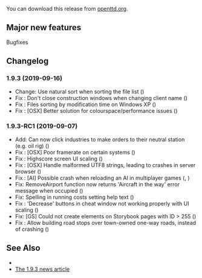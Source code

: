 {{en/-}}
{{en/Development/OTTDVersions}}

{{en/Archive/OpenTTD/Release|prev=en/Archive/OpenTTD/OpenTTD 1.9.2|next=en/Archive/OpenTTD/OpenTTD 1.10.0|date=2019-09-16}}

You can download this release from [http://www.openttd.org/download-stable/1.9.3 openttd.org].

==Major new features==
Bugfixes

==Changelog==
=== 1.9.3 (2019-09-16) ===
* Change: Use natural sort when sorting the file list ({{en/GHIssue|7727}})
* Fix {{en/GHIssue|7479}}: Don't close construction windows when changing client name ({{en/GHIssue|7728}})
* Fix {{en/GHIssue|7731}}: Files sorting by modification time on Windows XP ({{en/GHIssue|7731}})
* Fix {{en/GHIssue|7644}}: [OSX] Better solution for colourspace/performance issues ({{en/GHIssue|7741}})


=== 1.9.3-RC1 (2019-09-07) ===
* Add: Can now click industries to make orders to their neutral station (e.g. oil rig) ({{en/GHIssue|7709}})
* Fix {{en/GHIssue|7644}}: [OSX] Poor framerate on certain systems ({{en/GHIssue|7721}})
* Fix {{en/GHIssue|7702}}: Highscore screen UI scaling ({{en/GHIssue|7714}})
* Fix {{en/GHIssue|7704}}: [OSX] Handle malformed UTF8 strings, leading to crashes in server browser ({{en/GHIssue|7705}})
* Fix {{en/GHIssue|7188}}: [AI] Possible crash when reloading an AI in multiplayer games ({{en/GHIssue|7701}}, {{en/GHIssue|7725}})
* Fix: RemoveAirport function now returns 'Aircraft in the way' error message when occupied ({{en/GHIssue|7690}})
* Fix: Spelling in running costs setting help text ({{en/GHIssue|7686}})
* Fix {{en/GHIssue|7655}}: 'Decrease' buttons in cheat window not working properly with UI scaling ({{en/GHIssue|7669}})
* Fix: [GS] Could not create elements on Storybook pages with ID > 255 ({{en/GHIssue|7657}})
* Fix {{en/GHIssue|7626}}: Allow building road stops over town-owned one-way roads, instead of crashing ({{en/GHIssue|7627}})


==See Also==
* {{en/Forum|topic=85985|Forum topic for 1.9.3}}
* [https://www.openttd.org/news/2019/09/16/openttd-1-9-3.html The 1.9.3 news article]